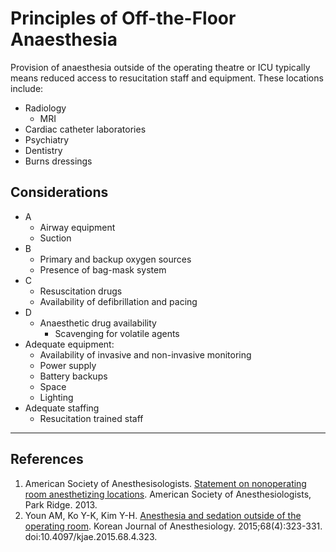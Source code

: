 # Principles of Off-the-Floor Anaesthesia


Provision of anaesthesia outside of the operating theatre or ICU typically means reduced access to resucitation staff and equipment. These locations include:

* Radiology
	* MRI
* Cardiac catheter laboratories
* Psychiatry
* Dentistry
* Burns dressings


## Considerations

* A
	* Airway equipment
	* Suction
* B
	* Primary and backup oxygen sources
	* Presence of bag-mask system
* C
	* Resuscitation drugs
	* Availability of defibrillation and pacing
* D
	* Anaesthetic drug availability
		* Scavenging for volatile agents
* Adequate equipment:
	* Availability of invasive and non-invasive monitoring
	* Power supply
	* Battery backups
	* Space
	* Lighting
* Adequate staffing
	* Resucitation trained staff


---

## References

1. American Society of Anesthesisologists. [Statement on nonoperating room anesthetizing locations](http://www.asahq.org/~/media/Sites/ASAHQ/Files/Public/Resources/standards-guidelines/statement-on-nonoperating-room-anesthetizing-locations.pdf). American Society of Anesthesiologists, Park Ridge. 2013.
2. Youn AM, Ko Y-K, Kim Y-H. [Anesthesia and sedation outside of the operating room](https://www.ncbi.nlm.nih.gov/pmc/articles/PMC4524929/). Korean Journal of Anesthesiology. 2015;68(4):323-331. doi:10.4097/kjae.2015.68.4.323.